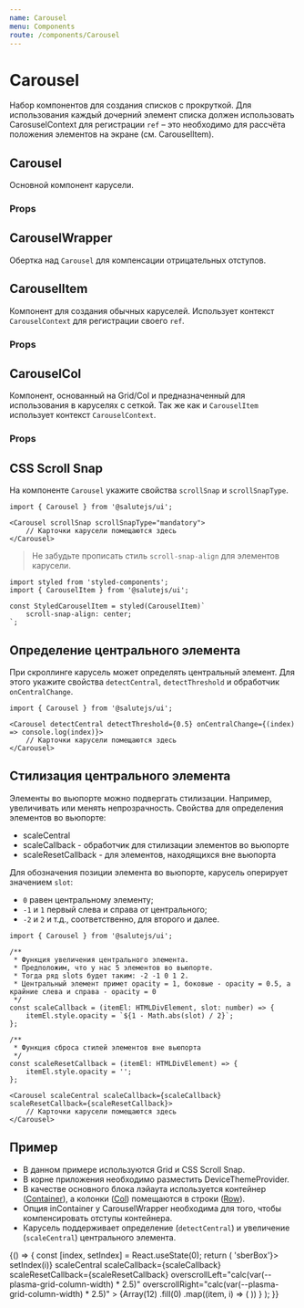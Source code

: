 ```yaml
---
name: Carousel
menu: Components
route: /components/Carousel
---
```






<TypoSelect />
<ThemeSelect />

# Carousel

Набор компонентов для создания списков с прокруткой.
Для использования каждый дочерний элемент списка должен использовать CarosuselContext для регистрации ``ref`` – это необходимо для рассчёта положения элементов на экране (см. CarouselItem).

## Carousel
Основной компонент карусели.

### Props
<Props of={Carousel} />

## CarouselWrapper
Обертка над ``Carousel`` для компенсации отрицательных отступов.

## CarouselItem
Компонент для создания обычных каруселей.
Использует контекст ``CarouselContext`` для регистрации своего ``ref``.

### Props
<Props of={CarouselItem} />

## CarouselCol
Компонент, основанный на Grid/Col и предназначенный для использования в каруселях с сеткой.
Так же как и ``CarouselItem`` использует контекст ``CarouselContext``.

### Props
<Props of={CarouselCol} />

## CSS Scroll Snap
На компоненте ``Carousel`` укажите свойства ``scrollSnap`` и ``scrollSnapType``.
```tsx
import { Carousel } from '@salutejs/ui';

<Carousel scrollSnap scrollSnapType="mandatory">
    // Карточки карусели помещаются здесь
</Carousel>
```
> Не забудьте прописать стиль ``scroll-snap-align`` для элементов карусели.

```tsx
import styled from 'styled-components';
import { CarouselItem } from '@salutejs/ui';

const StyledCarouselItem = styled(CarouselItem)`
    scroll-snap-align: center;
`;
```

## Определение центрального элемента
При скроллинге карусель может определять центральный элемент.
Для этого укажите свойства ``detectCentral``, ``detectThreshold`` и обработчик ``onCentralChange``.
```tsx
import { Carousel } from '@salutejs/ui';

<Carousel detectCentral detectThreshold={0.5} onCentralChange={(index) => console.log(index)}>
    // Карточки карусели помещаются здесь
</Carousel>
```

## Стилизация центрального элемента
Элементы во вьюпорте можно подвергать стилизации. Например, увеличивать или менять непрозрачность.
Свойства для определения элементов во вьюпорте:
* scaleCentral
* scaleCallback - обработчик для стилизации элементов во вьюпорте
* scaleResetCallback - для элементов, находящихся вне вьюпорта

Для обозначения позиции элемента во вьюпорте, карусель оперирует значением ``slot``:
* ``0`` равен центральному элементу;
* ``-1`` и ``1`` первый слева и справа от центрального;
* ``-2`` и ``2`` и т.д., соответственно, для второго и далее.

```tsx
import { Carousel } from '@salutejs/ui';

/**
 * Функция увеличения центрального элемента.
 * Предположим, что у нас 5 элементов во вьюпорте.
 * Тогда ряд slots будет таким: -2 -1 0 1 2.
 * Центральный элемент примет opacity = 1, боковые - opacity = 0.5, а крайние слева и справа - opacity = 0
 */
const scaleCallback = (itemEl: HTMLDivElement, slot: number) => {
    itemEl.style.opacity = `${1 - Math.abs(slot) / 2}`;
};

/**
 * Функция сброса стилей элементов вне вьюпорта
 */
const scaleResetCallback = (itemEl: HTMLDivElement) => {
    itemEl.style.opacity = '';
};

<Carousel scaleCentral scaleCallback={scaleCallback} scaleResetCallback={scaleResetCallback}>
    // Карточки карусели помещаются здесь
</Carousel>
```

## Пример
* В данном примере используются Grid и CSS Scroll Snap.
* В корне приложения необходимо разместить DeviceThemeProvider.
* В качестве основного блока лэйаута используется контейнер ([Container](/components/Grid#container)),
а колонки ([Col](/components/Grid#col)) помещаются в строки ([Row](/components/Grid#row)).
* Опция inContainer у CarouselWrapper необходима для того, чтобы компенсировать отступы контейнера.
* Карусель поддерживает определение (``detectCentral``) и увеличение (``scaleCentral``) центрального элемента.

<Playground>
    {() => {
        const [index, setIndex] = React.useState(0);
        return (
            <DeviceThemeProvider detectDeviceCallback={() => 'sberBox'}>
                <ThemeBackground>
                    <Container>
                        <CarouselWrapper inContainer>
                            <Row>
                                <Carousel
                                    style={{ paddingTop: '3.5rem' }}
                                    axis="x"
                                    index={index}
                                    scrollSnap
                                    scrollSnapType="mandatory"
                                    detectCentral
                                    detectThreshold={0.5}
                                    onCentralChange={(i) => setIndex(i)}
                                    scaleCentral
                                    scaleCallback={scaleCallback}
                                    scaleResetCallback={scaleResetCallback}
                                    overscrollLeft="calc(var(--plasma-grid-column-width) * 2.5)"
                                    overscrollRight="calc(var(--plasma-grid-column-width) * 2.5)"
                                >
                                    {Array(12)
                                        .fill(0)
                                        .map((item, i) => (
                                            <ScalingColCard
                                                key={`item:${i}`}
                                                isActive={i === index}
                                                item={{ title: `Song #${i}`, image }}
                                            />
                                        ))
                                    }
                                </Carousel>
                            </Row>
                        </CarouselWrapper>
                    </Container>
                </ThemeBackground>
            </DeviceThemeProvider>
        );
    }}
</Playground>
